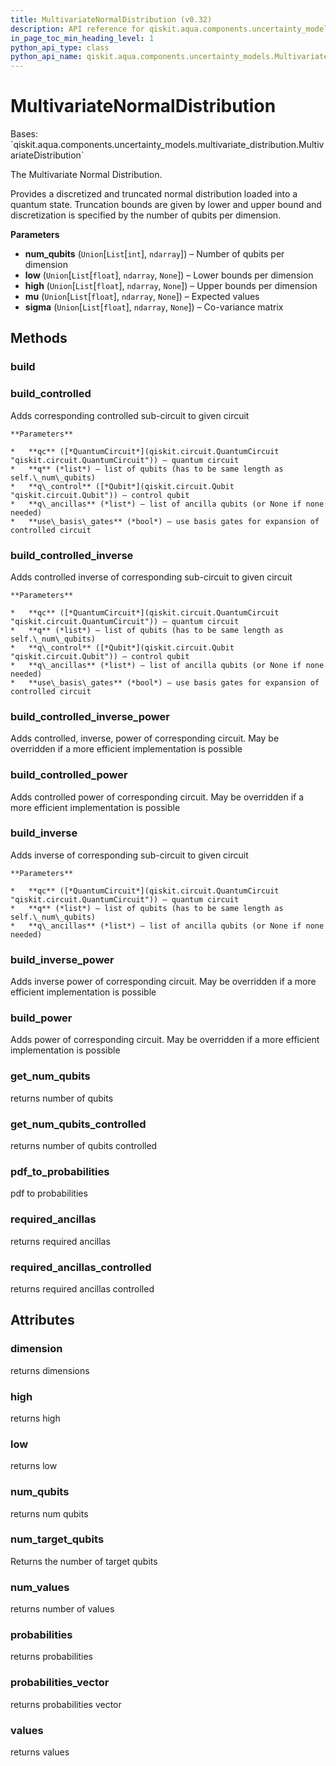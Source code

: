 ```yaml
---
title: MultivariateNormalDistribution (v0.32)
description: API reference for qiskit.aqua.components.uncertainty_models.MultivariateNormalDistribution in qiskit v0.32
in_page_toc_min_heading_level: 1
python_api_type: class
python_api_name: qiskit.aqua.components.uncertainty_models.MultivariateNormalDistribution
---
```


# MultivariateNormalDistribution

<Class id="qiskit.aqua.components.uncertainty_models.MultivariateNormalDistribution" isDedicatedPage={true} github="https://github.com/qiskit-community/qiskit-aqua/tree/stable/0.9/qiskit/aqua/components/uncertainty_models/multivariate_normal_distribution.py" signature="MultivariateNormalDistribution(num_qubits, low=None, high=None, mu=None, sigma=None)" modifiers="class">
  Bases: `qiskit.aqua.components.uncertainty_models.multivariate_distribution.MultivariateDistribution`

  The Multivariate Normal Distribution.

  Provides a discretized and truncated normal distribution loaded into a quantum state. Truncation bounds are given by lower and upper bound and discretization is specified by the number of qubits per dimension.

  **Parameters**

  *   **num\_qubits** (`Union`\[`List`\[`int`], `ndarray`]) – Number of qubits per dimension
  *   **low** (`Union`\[`List`\[`float`], `ndarray`, `None`]) – Lower bounds per dimension
  *   **high** (`Union`\[`List`\[`float`], `ndarray`, `None`]) – Upper bounds per dimension
  *   **mu** (`Union`\[`List`\[`float`], `ndarray`, `None`]) – Expected values
  *   **sigma** (`Union`\[`List`\[`float`], `ndarray`, `None`]) – Co-variance matrix

  ## Methods

  <span id="qiskit-aqua-components-uncertainty-models-multivariatenormaldistribution-build" />

  ### build

  <Function id="qiskit.aqua.components.uncertainty_models.MultivariateNormalDistribution.build" signature="MultivariateNormalDistribution.build(qc, q, q_ancillas=None, params=None)" />

  <span id="qiskit-aqua-components-uncertainty-models-multivariatenormaldistribution-build-controlled" />

  ### build\_controlled

  <Function id="qiskit.aqua.components.uncertainty_models.MultivariateNormalDistribution.build_controlled" signature="MultivariateNormalDistribution.build_controlled(qc, q, q_control, q_ancillas=None, use_basis_gates=True)">
    Adds corresponding controlled sub-circuit to given circuit

    **Parameters**

    *   **qc** ([*QuantumCircuit*](qiskit.circuit.QuantumCircuit "qiskit.circuit.QuantumCircuit")) – quantum circuit
    *   **q** (*list*) – list of qubits (has to be same length as self.\_num\_qubits)
    *   **q\_control** ([*Qubit*](qiskit.circuit.Qubit "qiskit.circuit.Qubit")) – control qubit
    *   **q\_ancillas** (*list*) – list of ancilla qubits (or None if none needed)
    *   **use\_basis\_gates** (*bool*) – use basis gates for expansion of controlled circuit
  </Function>

  <span id="qiskit-aqua-components-uncertainty-models-multivariatenormaldistribution-build-controlled-inverse" />

  ### build\_controlled\_inverse

  <Function id="qiskit.aqua.components.uncertainty_models.MultivariateNormalDistribution.build_controlled_inverse" signature="MultivariateNormalDistribution.build_controlled_inverse(qc, q, q_control, q_ancillas=None, use_basis_gates=True)">
    Adds controlled inverse of corresponding sub-circuit to given circuit

    **Parameters**

    *   **qc** ([*QuantumCircuit*](qiskit.circuit.QuantumCircuit "qiskit.circuit.QuantumCircuit")) – quantum circuit
    *   **q** (*list*) – list of qubits (has to be same length as self.\_num\_qubits)
    *   **q\_control** ([*Qubit*](qiskit.circuit.Qubit "qiskit.circuit.Qubit")) – control qubit
    *   **q\_ancillas** (*list*) – list of ancilla qubits (or None if none needed)
    *   **use\_basis\_gates** (*bool*) – use basis gates for expansion of controlled circuit
  </Function>

  <span id="qiskit-aqua-components-uncertainty-models-multivariatenormaldistribution-build-controlled-inverse-power" />

  ### build\_controlled\_inverse\_power

  <Function id="qiskit.aqua.components.uncertainty_models.MultivariateNormalDistribution.build_controlled_inverse_power" signature="MultivariateNormalDistribution.build_controlled_inverse_power(qc, q, q_control, power, q_ancillas=None, use_basis_gates=True)">
    Adds controlled, inverse, power of corresponding circuit. May be overridden if a more efficient implementation is possible
  </Function>

  <span id="qiskit-aqua-components-uncertainty-models-multivariatenormaldistribution-build-controlled-power" />

  ### build\_controlled\_power

  <Function id="qiskit.aqua.components.uncertainty_models.MultivariateNormalDistribution.build_controlled_power" signature="MultivariateNormalDistribution.build_controlled_power(qc, q, q_control, power, q_ancillas=None, use_basis_gates=True)">
    Adds controlled power of corresponding circuit. May be overridden if a more efficient implementation is possible
  </Function>

  <span id="qiskit-aqua-components-uncertainty-models-multivariatenormaldistribution-build-inverse" />

  ### build\_inverse

  <Function id="qiskit.aqua.components.uncertainty_models.MultivariateNormalDistribution.build_inverse" signature="MultivariateNormalDistribution.build_inverse(qc, q, q_ancillas=None)">
    Adds inverse of corresponding sub-circuit to given circuit

    **Parameters**

    *   **qc** ([*QuantumCircuit*](qiskit.circuit.QuantumCircuit "qiskit.circuit.QuantumCircuit")) – quantum circuit
    *   **q** (*list*) – list of qubits (has to be same length as self.\_num\_qubits)
    *   **q\_ancillas** (*list*) – list of ancilla qubits (or None if none needed)
  </Function>

  <span id="qiskit-aqua-components-uncertainty-models-multivariatenormaldistribution-build-inverse-power" />

  ### build\_inverse\_power

  <Function id="qiskit.aqua.components.uncertainty_models.MultivariateNormalDistribution.build_inverse_power" signature="MultivariateNormalDistribution.build_inverse_power(qc, q, power, q_ancillas=None)">
    Adds inverse power of corresponding circuit. May be overridden if a more efficient implementation is possible
  </Function>

  <span id="qiskit-aqua-components-uncertainty-models-multivariatenormaldistribution-build-power" />

  ### build\_power

  <Function id="qiskit.aqua.components.uncertainty_models.MultivariateNormalDistribution.build_power" signature="MultivariateNormalDistribution.build_power(qc, q, power, q_ancillas=None)">
    Adds power of corresponding circuit. May be overridden if a more efficient implementation is possible
  </Function>

  <span id="qiskit-aqua-components-uncertainty-models-multivariatenormaldistribution-get-num-qubits" />

  ### get\_num\_qubits

  <Function id="qiskit.aqua.components.uncertainty_models.MultivariateNormalDistribution.get_num_qubits" signature="MultivariateNormalDistribution.get_num_qubits()">
    returns number of qubits
  </Function>

  <span id="qiskit-aqua-components-uncertainty-models-multivariatenormaldistribution-get-num-qubits-controlled" />

  ### get\_num\_qubits\_controlled

  <Function id="qiskit.aqua.components.uncertainty_models.MultivariateNormalDistribution.get_num_qubits_controlled" signature="MultivariateNormalDistribution.get_num_qubits_controlled()">
    returns number of qubits controlled
  </Function>

  <span id="qiskit-aqua-components-uncertainty-models-multivariatenormaldistribution-pdf-to-probabilities" />

  ### pdf\_to\_probabilities

  <Function id="qiskit.aqua.components.uncertainty_models.MultivariateNormalDistribution.pdf_to_probabilities" signature="MultivariateNormalDistribution.pdf_to_probabilities(pdf, low, high, num_values)" modifiers="static">
    pdf to probabilities
  </Function>

  <span id="qiskit-aqua-components-uncertainty-models-multivariatenormaldistribution-required-ancillas" />

  ### required\_ancillas

  <Function id="qiskit.aqua.components.uncertainty_models.MultivariateNormalDistribution.required_ancillas" signature="MultivariateNormalDistribution.required_ancillas()">
    returns required ancillas
  </Function>

  <span id="qiskit-aqua-components-uncertainty-models-multivariatenormaldistribution-required-ancillas-controlled" />

  ### required\_ancillas\_controlled

  <Function id="qiskit.aqua.components.uncertainty_models.MultivariateNormalDistribution.required_ancillas_controlled" signature="MultivariateNormalDistribution.required_ancillas_controlled()">
    returns required ancillas controlled
  </Function>

  ## Attributes

  ### dimension

  <Attribute id="qiskit.aqua.components.uncertainty_models.MultivariateNormalDistribution.dimension">
    returns dimensions
  </Attribute>

  ### high

  <Attribute id="qiskit.aqua.components.uncertainty_models.MultivariateNormalDistribution.high">
    returns high
  </Attribute>

  ### low

  <Attribute id="qiskit.aqua.components.uncertainty_models.MultivariateNormalDistribution.low">
    returns low
  </Attribute>

  ### num\_qubits

  <Attribute id="qiskit.aqua.components.uncertainty_models.MultivariateNormalDistribution.num_qubits">
    returns num qubits
  </Attribute>

  ### num\_target\_qubits

  <Attribute id="qiskit.aqua.components.uncertainty_models.MultivariateNormalDistribution.num_target_qubits">
    Returns the number of target qubits
  </Attribute>

  ### num\_values

  <Attribute id="qiskit.aqua.components.uncertainty_models.MultivariateNormalDistribution.num_values">
    returns number of values
  </Attribute>

  ### probabilities

  <Attribute id="qiskit.aqua.components.uncertainty_models.MultivariateNormalDistribution.probabilities">
    returns probabilities
  </Attribute>

  ### probabilities\_vector

  <Attribute id="qiskit.aqua.components.uncertainty_models.MultivariateNormalDistribution.probabilities_vector">
    returns probabilities vector
  </Attribute>

  ### values

  <Attribute id="qiskit.aqua.components.uncertainty_models.MultivariateNormalDistribution.values">
    returns values
  </Attribute>
</Class>

